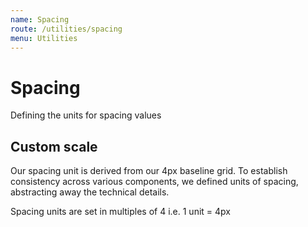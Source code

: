 ```yaml
---
name: Spacing
route: /utilities/spacing
menu: Utilities
---
```


# Spacing

Defining the units for spacing values

## Custom scale

Our spacing unit is derived from our 4px baseline grid. To 
establish consistency across various components, we defined units of spacing,
abstracting away the technical details. 

Spacing units are set in multiples of 4 i.e. 1 unit = 4px